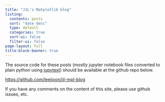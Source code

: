 ```yaml
---
title: "JJL's Matplotlib blog"
listing:
  contents: posts
  sort: "date desc"
  type: default
  categories: true
  sort-ui: false
  filter-ui: false
page-layout: full
title-block-banner: true
---
```



The source code for these posts (mostly jupyter notebook files converted to
plain python using [jupytext](https://jupytext.readthedocs.io/en/latest/)) should
be available at the github repo below.

[https://github.com/leejjoon/jjl-mpl-blog](https://github.com/leejjoon/jjl-mpl-blog)

If you have any comments on the content of this site, please use github issues, etc.


</br>
